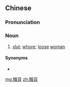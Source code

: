 {{also|骚货}}
==Chinese==
{{zh-forms|s=骚货}}

===Pronunciation===
{{zh-pron
|m=sāohuò
|cat=n
}}

===Noun===
{{zh-noun}}

# {{lb|zh|derogatory}} [[slut]]; [[whore]]; [[loose]] [[woman]] {{gloss|sexually promiscuous woman}}

====Synonyms====
* {{zh-l|蕩婦}}

[[mg:騷貨]]
[[zh:騷貨]]